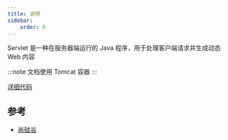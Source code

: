 ```yaml
---
title: 说明
sidebar:
    order: 0
---
```


Servlet 是一种在服务器端运行的 Java 程序，用于处理客户端请求并生成动态 Web 内容

:::note
文档使用 Tomcat 容器
:::

[详细代码](https://github.com/follow1123/java-frameworks/blob/main/servlet)

## 参考

- [尚硅谷](https://www.bilibili.com/video/BV1UN411x7xe)
